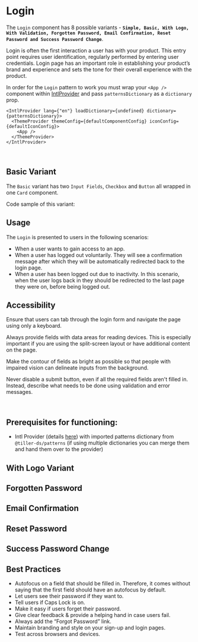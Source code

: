 
# Login

The `Login` component has 8 possible variants - **`Simple, Basic, With Logo, With Validation, Forgotten Password, Email Confirmation, Reset Password and Success Password Change`**.

Login is often the first interaction a user has with your product. This entry point requires user identification,
regularly performed by entering user credentials. Login page has an important role in establishing your product’s brand
and experience and sets the tone for their overall experience with the product.

In order for the `Login` pattern to work you must wrap your `<App />` component within [IntlProvider](https://croz-ltd.github.io/tiller/?path=/docs/component-library-intl-intl--basic#intl-provider) and pass `patternsDictionary` as a `dictionary` prop.

```tsx
<IntlProvider lang={"en"} loadDictionary={undefined} dictionary={patternsDictionary}>
  <ThemeProvider themeConfig={defaultComponentConfig} iconConfig={defaultIconConfig}>
    <App />
  </ThemeProvider>
</IntlProvider>
```

<br />

## Basic Variant

The `Basic` variant has two `Input Fields`, `Checkbox` and `Button` all wrapped in one `Card` component.

Code sample of this variant:

<Canvas>
  <Story id="patterns-login--basic" />
</Canvas>

## Usage

The `Login` is presented to users in the following scenarios:

- When a user wants to gain access to an app.
- When a user has logged out voluntarily. They will see a confirmation message after which they will be automatically
  redirected back to the login page.
- When a user has been logged out due to inactivity. In this scenario, when the user logs back in they should be
  redirected to the last page they were on, before being logged out.

## Accessibility

Ensure that users can tab through the login form and navigate the page using only a keyboard.

Always provide fields with data areas for reading devices. This is especially important if you are using the
split-screen layout or have additional content on the page.

Make the contour of fields as bright as possible so that people with impaired vision can delineate inputs from the
background.

Never disable a submit button, even if all the required fields aren't filled in. Instead, describe what needs to be
done using validation and error messages.

<br />

## **Prerequisites for functioning**:

- Intl Provider (details [here](/docs/component-library-intl-intl--basic)) with imported patterns dictionary from
  `@tiller-ds/patterns` (if using multiple dictionaries you can merge them and hand them over to the provider)

## With Logo Variant

<Canvas>
  <Story id="patterns-login--with-logo" />
</Canvas>

## Forgotten Password

<Canvas>
  <Story id="patterns-login--forgot-password" />
</Canvas>

## Email Confirmation

<Canvas>
  <Story id="patterns-login--email-confirmation" />
</Canvas>

## Reset Password

<Canvas>
  <Story id="patterns-login--reset-password" />
</Canvas>

## Success Password Change

<Canvas>
  <Story id="patterns-login--success-password-change" />
</Canvas>

## Best Practices

- Autofocus on a field that should be filled in. Therefore, it comes without saying that the first field should have
  an autofocus by default.
- Let users see their password if they want to.
- Tell users if Caps Lock is on.
- Make it easy if users forget their password.
- Give clear feedback & provide a helping hand in case users fail.
- Always add the “Forgot Password” link.
- Maintain branding and style on your sign-up and login pages.
- Test across browsers and devices.
